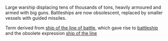 Large warship displacing tens of thousands of tons, heavily armoured and armed with big guns. Battleships are now obsolescent, replaced by smaller vessels with guided missiles. 

Term derived from [[ship of the line of battle]], which gave rise to [[battleship]] and the obsolete expression [[ship of the line]]
